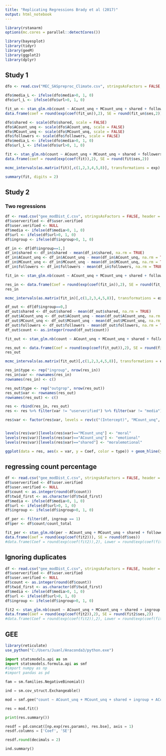 ---
title: "Replicating Regressions Brady et al (2017)"
output: html_notebook
---


```{r}
library(rstanarm)
options(mc.cores = parallel::detectCores())

library(bayesplot)
library(tidyr)
library(geeM)
library(ggplot2)
library(dplyr)
```

## Study 1

```{r}
dfo <- read.csv("MEC_SASpreproc_Climate.csv", stringsAsFactors = FALSE, header = TRUE)
```

```{r}
dfo$media_L <- ifelse(dfo$media>0, 1, 0)
dfo$url_L <- ifelse(dfo$url>0, 1, 0)
```

```{r}
fit_un <- stan_glm.nb(count ~ ACount_unq + MCount_unq + shared + followers + user.verified + media_L + url_L, data = dfo, algorithm = "optimizing")#iter = 250, chains = 2)
data.frame(coef = round(exp(coef(fit_un)),2), SE = round(fit_un$ses,2))
```

```{r}
dfo$shared <- scale(dfo$shared, scale = FALSE)
dfo$ACount_unq <- scale(dfo$ACount_unq, scale = FALSE)
dfo$MCount_unq <- scale(dfo$MCount_unq, scale = FALSE)
dfo$followers <- scale(dfo$followers, scale = FALSE)
dfo$media_L <- ifelse(dfo$media>0, 1, 0)
dfo$url_L <- ifelse(dfo$url>0, 1, 0)
```

```{r}
fit <- stan_glm.nb(count ~ ACount_unq + MCount_unq + shared + followers + user.verified + media_L + url_L, data = dfo, algorithm = "optimizing")#iter = 250, chains = 2)
data.frame(coef = round(exp(coef(fit)),2), SE = round(fit$ses,2))
```

```{r, fig.width=5, fig.height=5}
mcmc_intervals(as.matrix(fit)[,c(1,2,3,4,5,8)], transformations = exp) + vline_at(1, linetype='dashed')
```

```{r, fig.width=5, fig.height=5}
summary(fit, digits = 2)
```

## Study 2

### Two regressions

```{r}
df <- read.csv("gee_modDist_C.csv", stringsAsFactors = FALSE, header = TRUE)
df$userverified <- df$user.verified
df$user.verified <- NULL
df$media <- ifelse(df$media>0, 1, 0)
df$url <- ifelse(df$url>0, 1, 0)
df$ingroup <- ifelse(df$ingroup>0, 1, 0)
```

```{r}
df_in <- df[df$ingroup==1,]
df_in$shared <- df_in$shared - mean(df_in$shared, na.rm = TRUE)
df_in$ACount_unq <- df_in$ACount_unq - mean(df_in$ACount_unq, na.rm = TRUE)
df_in$MCount_unq <- df_in$MCount_unq - mean(df_in$MCount_unq, na.rm = TRUE)
df_in$followers <- df_in$followers - mean(df_in$followers, na.rm = TRUE)
```

```{r}
fit_in <- stan_glm.nb(count ~ ACount_unq + MCount_unq + shared + followers + userverified + media + url, data = df_in, algorithm = "optimizing")

res_in <- data.frame(Coef = round(exp(coef(fit_in)),2), SE = round(fit_in$ses,2))
res_in
```

```{r, fig.width=5, fig.height=5}
mcmc_intervals(as.matrix(fit_in)[,c(1,2,3,4,5,8)], transformations = exp) + vline_at(1, linetype='dashed')
```

```{r}
df_out <- df[df$ingroup==0,]
df_out$shared <- df_out$shared - mean(df_out$shared, na.rm = TRUE)
df_out$ACount_unq <- df_out$ACount_unq - mean(df_out$ACount_unq, na.rm = TRUE)
df_out$MCount_unq <- df_out$MCount_unq - mean(df_out$MCount_unq, na.rm = TRUE)
df_out$followers <- df_out$followers - mean(df_out$followers, na.rm = TRUE)
df_out$count <- as.integer(round(df_out$count))
```

```{r}
fit_out <- stan_glm.nb(count ~ ACount_unq + MCount_unq + shared + followers + userverified + media + url, data = df_out, algorithm = "optimizing")

res_out <- data.frame(Coef = round(exp(coef(fit_out)),2), SE = round(fit_out$ses,2))
res_out
```

```{r, fig.width=5, fig.height=5}
mcmc_intervals(as.matrix(fit_out)[,c(1,2,3,4,5,8)], transformations = exp) + vline_at(1, linetype='dashed')
```



```{r, fig.width=5, fig.height=5}
res_in$type <- rep("ingroup", nrow(res_in))
res_in$var <- rownames(res_in)
rownames(res_in) <- c()

res_out$type <- rep("outgrop", nrow(res_out))
res_out$var <- rownames(res_out)
rownames(res_out) <- c()
```


```{r, fig.width=6, fig.height=3}
res <- rbind(res_in, res_out)
res <- res %>% filter(var != "userverified") %>% filter(var != "media")

res$var <- factor(res$var, levels = rev(c("(Intercept)", "MCount_unq", "ACount_unq", "shared", "followers", "url")))


levels(res$var)[levels(res$var)=="MCount_unq"] <- "moral"
levels(res$var)[levels(res$var)=="ACount_unq"] <- "emotional"
levels(res$var)[levels(res$var)=="shared"] <- "moralemotional"

ggplot(data = res, aes(x = var, y = Coef, color = type)) + geom_hline(yintercept=1, alpha = 0.5) + geom_point() + geom_errorbar(aes(ymin = I(exp(log(Coef)+2*SE)), ymax = I(exp(log(Coef)-2*SE))),width = 0.1) + coord_flip() 
```


## regressing count percentage

```{r}
df <- read.csv("gee_modDist_C.csv", stringsAsFactors = FALSE, header = TRUE)
df$userverified <- df$user.verified
df$user.verified <- NULL
df$count <- as.integer(round(df$count))
df$twid_first <- as.character(df$twid_first)
df$media <- ifelse(df$media>0, 1, 0)
df$url <- ifelse(df$url>0, 1, 0)
df$ingroup <- ifelse(df$ingroup>0, 1, 0)
```

```{r}

df_per <- filter(df, ingroup == 1)
df$per <- df$count/count_total

fit_per <- stan_glm.nb(per ~ ACount_unq + MCount_unq + shared + followers + userverified + media + url, data = df_per, algorithm = "optimizing")
data.frame(Coef = round(exp(coef(fit2))), SE = round(df$ses))
#data.frame(Coef = round(exp(coef(fit2)),2), Lower = round(exp(coef(fit2)-2*fit2$ses),2), Upper = round(exp(coef(fit2)+2*fit2$ses),2))
```

## Ignoring duplicates

```{r}
df <- read.csv("gee_modDist_C.csv", stringsAsFactors = FALSE, header = TRUE)
df$userverified <- df$user.verified
df$user.verified <- NULL
df$count <- as.integer(round(df$count))
df$twid_first <- as.character(df$twid_first)
df$media <- ifelse(df$media>0, 1, 0)
df$url <- ifelse(df$url>0, 1, 0)
df$ingroup <- ifelse(df$ingroup>0, 1, 0)
```

```{r}
fit2 <- stan_glm.nb(count ~ ACount_unq + MCount_unq + shared + ingroup + ACount_unq:ingroup + MCount_unq:ingroup + shared:ingroup + followers + userverified + media + url, data = df, algorithm = "optimizing")
data.frame(Coef = round(exp(coef(fit2)),2), SE = round(fit2$ses,2))
#data.frame(Coef = round(exp(coef(fit2)),2), Lower = round(exp(coef(fit2)-2*fit2$ses),2), Upper = round(exp(coef(fit2)+2*fit2$ses),2))
```

## GEE

```{r}
library(reticulate)
use_python("C:/Users/Juanl/Anaconda3/python.exe")
```

```{python}
import statsmodels.api as sm
import statsmodels.formula.api as smf
#import numpy as np
#import pandas as pd

fam = sm.families.NegativeBinomial()

ind = sm.cov_struct.Exchangeable()

mod = smf.gee("count ~ ACount_unq + MCount_unq + shared + ingroup + ACount_unq:ingroup + MCount_unq:ingroup + shared:ingroup + followers + userverified + media + url", "twid_first", r.df, cov_struct=ind, family=fam)

res = mod.fit()

print(res.summary())
```


```{python}
resdf = pd.concat([np.exp(res.params), res.bse], axis = 1)
resdf.columns = ['Coef', 'SE']

resdf.round(decimals = 2)
```

```{python}
ind.summary()
```


```{r}

```

```{r}

```

```{r}

```

```{r}

```